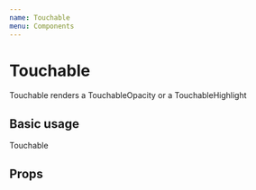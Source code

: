 ```yaml
---
name: Touchable
menu: Components
---
```




# Touchable

Touchable renders a TouchableOpacity or a TouchableHighlight

## Basic usage

<Playground>
  <Touchable
    bg="cornflowerblue"
    p={3}
    m={2}
    justifyContent="center"
    alignItems="center"
  >
    <Text color="white">Touchable</Text>
  </Touchable>
</Playground>

## Props

<PropsTable of={TouchableForDoc} />
